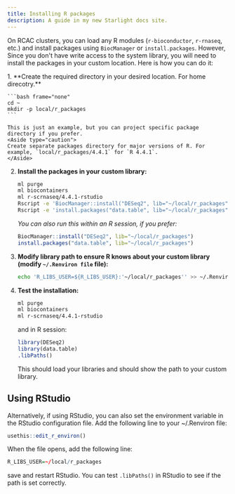 ```yaml
---
title: Installing R packages
description: A guide in my new Starlight docs site.
---
```


On RCAC clusters, you can load any R modules (`r-bioconductor`, `r-rnaseq`, etc.) and install packages using `BiocManager` or `install.packages`. However, Since you don't have write access to the system library, you will need to install the packages in your custom location. Here is how you can do it:

<Steps>
1. **Create the required directory in your desired location. For home direcotry.**

    ```bash frame="none"
    cd ~
    mkdir -p local/r_packages
    ```

    This is just an example, but you can project specific package directory if you prefer. 
    <Aside type="caution">
    Create separate packages directory for major versions of R. For example, `local/r_packages/4.4.1` for `R 4.4.1`.
    </Aside>


2. **Install the packages in your custom library:**

    ```bash frame="none"
    ml purge
    ml biocontainers
    ml r-scrnaseq/4.4.1-rstudio
    Rscript -e 'BiocManager::install("DESeq2", lib="~/local/r_packages")'
    Rscript -e 'install.packages("data.table", lib="~/local/r_packages")'
    ```

    _You can also run this within an R session, if you prefer:_

    ```r
    BiocManager::install("DESeq2", lib="~/local/r_packages")
    install.packages("data.table", lib="~/local/r_packages")
    ```


3. **Modify library path to ensure R knows about your custom library (modify `~/.Renviron file` file):**

    ```bash frame="none"
    echo 'R_LIBS_USER=${R_LIBS_USER}:'~/local/r_packages'' >> ~/.Renviron
    ```

4. **Test the installation:**
  
    ```bash frame="none"
    ml purge
    ml biocontainers
    ml r-scrnaseq/4.4.1-rstudio
    ```
    
    and in R session:
    
    ```R frame="none"
    library(DESeq2)
    library(data.table)
    .libPaths()
    ```
  
    This should load your libraries and should show the path to your custom library.
</Steps>


## Using RStudio

Alternatively, if using RStudio, you can also set the environment variable in the RStudio configuration file. Add the following line to your ~/.Renviron file:

```r
usethis::edit_r_environ()
```

When the file opens, add the following line:

```r
R_LIBS_USER=~/local/r_packages
```

save and restart RStudio. You can test `.libPaths()` in RStudio to see if the path is set correctly.

